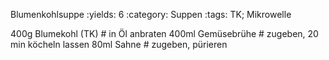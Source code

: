 Blumenkohlsuppe
:yields: 6
:category: Suppen
:tags: TK; Mikrowelle

400g Blumekohl (TK)
# in Öl anbraten
400ml Gemüsebrühe
# zugeben, 20 min köcheln lassen
80ml Sahne
# zugeben, pürieren
